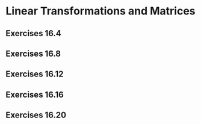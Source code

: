 # Linear Transformations and Matrices

## Exercises 16.4 {#exr16.4}

## Exercises 16.8 {#exr16.8}

## Exercises 16.12 {#exr16.12}

## Exercises 16.16 {#exr16.16}

## Exercises 16.20 {#exr16.20}


